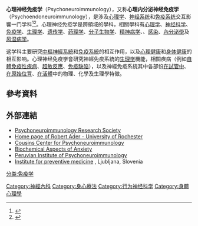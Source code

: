 {{expand|time=2014-03-23T10:38:30+00:00}}
'''心理神经免疫学'''（Psychoneuroimmunology），又称'''心理内分泌神经免疫学'''（Psychoendoneuroimmunology），是涉及[[心理学|心理学]]、[[神经系统|神经系统]]和[[免疫系统|免疫系统]]交互影響一门学科<ref>{{cite book | last = Michael Irwin| first = Kavita Vedhara | title = Human Psychoneuroimmunology| publisher = Oxford University Press|year=2005| isbn = 978-0-19-856884-1}}</ref><ref>{{Cite book|title=The Oxford handbook of psychoneuroimmunology|date=2012|publisher=Oxford University Press|others=Segerstrom, Suzanne C.|isbn=9780195394399|location=New York|oclc=775894214}}</ref>。心理神经免疫学是跨領域的學科，相關學科有[[心理学|心理学]]、[[神经科学|神经科学]]、[[免疫学|免疫学]]、[[生理学|生理学]]、[[遗传学|遗传学]]、[[药理学|药理学]]、[[分子生物学|分子生物学]]、[[精神病学|精神病学]]、{{link-en|行為醫學|behavioral medicine}}、[[感染|感染]]、[[內分泌學|內分泌學]]及[[风湿病学|风湿病学]]。

这学科主要研究[[中樞神經系統|中樞神經系統]]和[[免疫系統|免疫系統]]的相互作用，以及[[心理健康|心理健康]]和[[健康|身体健康]]的相互影响。心理神经免疫学會研究神經免疫系統的[[生理学|生理学]]機能，相關疾病（例如[[自體免疫性疾病|自體免疫性疾病]]、[[超敏反應|超敏反應]]、[[免疫缺陷|免疫缺陷]]），以及神經免疫系統其中各部份[[In_vitro|在試管中]]、[[In_situ|在原始位罝]]、[[In_vivo|在活體]]中的物理、化學及生理學特徵。
==參考資料==
{{reflist}}
{{醫學小作品}}

==外部連結==
* [http://www.pnirs.org/ Psychoneuroimmunology Research Society] {{Wayback|url=http://www.pnirs.org/ |date=20210226174432 }}
* [http://www.urmc.rochester.edu/GEBS/faculty/Robert_Ader.htm Home page of Robert Ader - University of Rochester] {{Wayback|url=http://www.urmc.rochester.edu/GEBS/faculty/Robert_Ader.htm |date=20100407205838 }}
* [http://www.semel.ucla.edu/cousins Cousins Center for Psychoneuroimmunology] {{Wayback|url=http://www.semel.ucla.edu/cousins |date=20210125122316 }}
* [https://www.ncbi.nlm.nih.gov/books/bv.fcgi?rid=bnchm.section.3767 Biochemical Aspects of Anxiety] {{Wayback|url=https://www.ncbi.nlm.nih.gov/books/bv.fcgi?rid=bnchm.section.3767 |date=20090722202620 }}
* [https://web.archive.org/web/20140322114912/http://www.psiconeuroinmunologia.com/portal/index.php/recursos-cientificos/ Peruvian Institute of Psychoneuroimmunology]
* [http://www.zase.si Institute for preventive medicine] {{Wayback|url=http://www.zase.si/ |date=20201031094729 }}, Ljubljana, Slovenia
{{神经科学}}

[[分类:免疫学|分类:免疫学]]
[[Category:神經內科|Category:神經內科]]
<!-- [[Category:Branches_of_immunology|Category:Branches of immunology]] -->
[[Category:身心療法|Category:身心療法]]
[[Category:行为神经科学|Category:行为神经科学]]
[[Category:身體心理學|Category:身體心理學]]